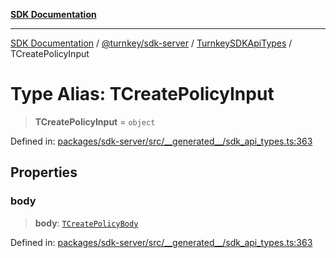 [**SDK Documentation**](../../../../../README.mdx)

***

[SDK Documentation](../../../../../packages.mdx) / [@turnkey/sdk-server](../../../README.mdx) / [TurnkeySDKApiTypes](../README.mdx) / TCreatePolicyInput

# Type Alias: TCreatePolicyInput

> **TCreatePolicyInput** = `object`

Defined in: [packages/sdk-server/src/\_\_generated\_\_/sdk\_api\_types.ts:363](https://github.com/tkhq/sdk/blob/e1b1a69bdd608320aaf03cc2dbbf68dc0c52b28d/packages/sdk-server/src/__generated__/sdk_api_types.ts#L363)

## Properties

### body

> **body**: [`TCreatePolicyBody`](TCreatePolicyBody.mdx)

Defined in: [packages/sdk-server/src/\_\_generated\_\_/sdk\_api\_types.ts:363](https://github.com/tkhq/sdk/blob/e1b1a69bdd608320aaf03cc2dbbf68dc0c52b28d/packages/sdk-server/src/__generated__/sdk_api_types.ts#L363)

